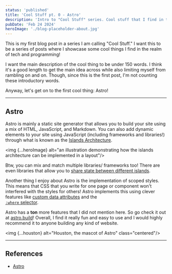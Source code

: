 ```yaml
---
status: 'published'
title: 'Cool Stuff pt. 0 - Astro'
description: 'Intro to "Cool Stuff" series. Cool stuff that I find in the realm of tech and programming.'
pubDate: 'Feb 24 2024'
heroImage: './blog-placeholder-about.jpg'
---
```



This is my first blog post in a series I am calling "Cool Stuff."
I want this to be a series of posts where I showcase some cool things I find in the realm of tech and programming!

I want the main description of the cool thing to be under 150 words.
I think it's a good length to get the main idea across while also limiting myself from rambling on and on.
Though, since this is the first post, I'm not counting these introductory words.

Anyway, let's get on to the first cool thing: Astro!

---

## Astro

Astro is mainly a static site generator that allows you to build your site using a mix of HTML, JavaScript, and Markdown.
You can also add dynamic elements to your site using JavaScript (including frameworks and libraries!) through what is known as the [Islands Architecture](https://docs.astro.build/en/concepts/islands/).


<img {...heroImage} alt="an illustration demonstrating how the islands architecture can be implemented in a layout"/>

Btw, you can mix and match multiple libraries/ frameworks too! There are even libraries that allow you to [share state between different islands](https://docs.astro.build/en/recipes/sharing-state-islands/).

Another thing I enjoy about Astro is the implementation of scoped styles.
This means that CSS that you write for one page or component won't interfered with the styles for others!
Astro implements this using clever features like [custom data attributes](https://developer.mozilla.org/en-US/docs/Learn/HTML/Howto/Use_data_attributes) and the [<code> :where</code> selector](https://developer.mozilla.org/en-US/docs/Web/CSS/:where).

Astro has a **ton** more features that I did not mention here. So go check it out at [astro.build](https://astro.build/)!
Overall, I find it really fun and easy to use and I would highly recommend it to anyone building any kind of website.


<img {...houston} alt="Houston, the mascot of Astro" class="centered"/>

---

## References

- [Astro](https://astro.build/)
